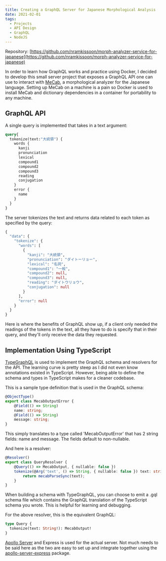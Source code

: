 ```yaml
---
title: Creating a GraphQL Server for Japanese Morphological Analysis
date: 2021-02-01
tags:
  - Projects
  - API Design
  - GraphQL
  - NodeJS
---
```


Repository: [https://github.com/nramkissoon/morph-analyzer-service-for-japanese](https://github.com/nramkissoon/morph-analyzer-service-for-japanese)

In order to learn how GraphQL works and practice using Docker, 
I decided to develop this small server project that exposes a GraphQL API
one can use to interact with [MeCab](https://taku910.github.io/mecab/), a morphological
analyzer for the Japanese language. Setting up MeCab on a machine is a pain so Docker is used to install
MeCab and dictionary dependencies in a container for portability to any machine.

## GraphQL API

A single query is implemented that takes in a text argument:
```graphql
query{
  tokenize(text:"大統領") {
    words {
      kanji
      pronunciation
      lexical
      compound1
      compound2
      compound3
      reading
      conjugation
    }
    error {
      name
    }
  }
}
```

The server tokenizes the text and returns data related to each token as specified by the query:
```graphql
{
  "data": {
    "tokenize": {
      "words": [
        {
          "kanji": "大統領",
          "pronunciation": "ダイトーリョー",
          "lexical": "名詞",
          "compound1": "一般",
          "compound2": null,
          "compound3": null,
          "reading": "ダイトウリョウ",
          "conjugation": null
        }
      ],
      "error": null
    }
  }
}
```

Here is where the benefits of GraphQL show up, if a client only needed the readings of the tokens in the text, 
all they have to do is specify that in their query, and they'll only receive the data they requested.

## Implementation Using TypeScript

[TypeGraphQL](https://typegraphql.com/) is used to implement the GraphQL schema and resolvers for the API.
The learning curve is pretty steep as I did not even know annotations existed in TypeScript.
However, being able to define the schema and types in TypeScript makes for a cleaner codebase.

This is a sample type definition that is used in the GraphQL schema:
```typescript
@ObjectType()
export class MecabOutputError {
    @Field(() => String)
    name: string;
    @Field(() => String)
    message: string;
}
```

This simply translates to a type called 'MecabOutputError' that has 2 string fields: name and message.
The fields default to non-nullable.

And here is a resolver:
```typescript
@Resolver()
export class QueryResolver {
    @Query(() => MecabOutput, { nullable: false })
    tokenize(@Arg('text', () => String, { nullable: false }) text: string): MecabOutput {
        return mecabParseSync(text);
    }
}
```

When building a schema with TypeGraphQL, you can choose to emit a .gql schema file which contains the GraphQL translation
of the TypeScript schema you wrote. This is helpful for learning and debugging.

For the above resolver, this is the equivalent GraphQL:
```graphql
type Query {
  tokenize(text: String!): MecabOutput!
}
```

[Apollo Server](https://www.apollographql.com/docs/apollo-server/) and Express is used for the actual server. Not much needs to be said here as the two
are easy to set up and integrate together using the [apollo-server-express](https://www.npmjs.com/package/apollo-server-express) package.

